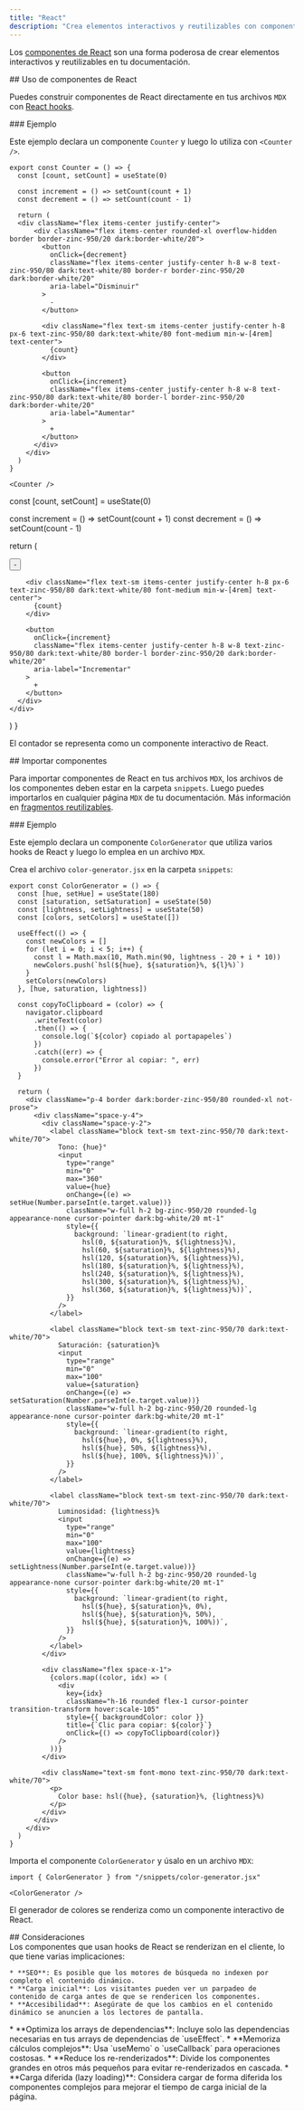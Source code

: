 ```yaml
---
title: "React"
description: "Crea elementos interactivos y reutilizables con componentes de React"
---
```



Los [componentes de React](https://react.dev) son una forma poderosa de crear elementos interactivos y reutilizables en tu documentación.

<div id="using-react-components">
  ## Uso de componentes de React
</div>

Puedes construir componentes de React directamente en tus archivos `MDX` con [React hooks](https://react.dev/reference/react/hooks).

<div id="example">
  ### Ejemplo
</div>

Este ejemplo declara un componente `Counter` y luego lo utiliza con `<Counter />`.

```mdx
export const Counter = () => {
  const [count, setCount] = useState(0)

  const increment = () => setCount(count + 1)
  const decrement = () => setCount(count - 1)

  return (
  <div className="flex items-center justify-center">
      <div className="flex items-center rounded-xl overflow-hidden border border-zinc-950/20 dark:border-white/20">
        <button
          onClick={decrement}
          className="flex items-center justify-center h-8 w-8 text-zinc-950/80 dark:text-white/80 border-r border-zinc-950/20 dark:border-white/20"
          aria-label="Disminuir"
        >
          -
        </button>

        <div className="flex text-sm items-center justify-center h-8 px-6 text-zinc-950/80 dark:text-white/80 font-medium min-w-[4rem] text-center">
          {count}
        </div>

        <button
          onClick={increment}
          className="flex items-center justify-center h-8 w-8 text-zinc-950/80 dark:text-white/80 border-l border-zinc-950/20 dark:border-white/20"
          aria-label="Aumentar"
        >
          +
        </button>
      </div>
    </div>
  )
}

<Counter />
```

  const [count, setCount] = useState(0)

  const increment = () => setCount(count + 1)
  const decrement = () => setCount(count - 1)

  return (
  <div className="flex items-center justify-center">
      <div className="flex items-center rounded-xl overflow-hidden border border-zinc-950/20 dark:border-white/20">
        <button
          onClick={decrement}
          className="flex items-center justify-center h-8 w-8 text-zinc-950/80 dark:text-white/80 border-r border-zinc-950/20 dark:border-white/20"
          aria-label="Disminuir"
        >
          -
        </button>

        <div className="flex text-sm items-center justify-center h-8 px-6 text-zinc-950/80 dark:text-white/80 font-medium min-w-[4rem] text-center">
          {count}
        </div>

        <button
          onClick={increment}
          className="flex items-center justify-center h-8 w-8 text-zinc-950/80 dark:text-white/80 border-l border-zinc-950/20 dark:border-white/20"
          aria-label="Incrementar"
        >
          +
        </button>
      </div>
    </div>
  )
}

El contador se representa como un componente interactivo de React.

<Counter />

<div id="importing-components">
  ## Importar componentes
</div>

Para importar componentes de React en tus archivos `MDX`, los archivos de los componentes deben estar en la carpeta `snippets`. Luego puedes importarlos en cualquier página `MDX` de tu documentación. Más información en [fragmentos reutilizables](/es/create/reusable-snippets).

<div id="example">
  ### Ejemplo
</div>

Este ejemplo declara un componente `ColorGenerator` que utiliza varios hooks de React y luego lo emplea en un archivo `MDX`.

Crea el archivo `color-generator.jsx` en la carpeta `snippets`:

```mdx /snippets/color-generator.jsx [expandable]
export const ColorGenerator = () => {
  const [hue, setHue] = useState(180)
  const [saturation, setSaturation] = useState(50)
  const [lightness, setLightness] = useState(50)
  const [colors, setColors] = useState([])

  useEffect(() => {
    const newColors = []
    for (let i = 0; i < 5; i++) {
      const l = Math.max(10, Math.min(90, lightness - 20 + i * 10))
      newColors.push(`hsl(${hue}, ${saturation}%, ${l}%)`)
    }
    setColors(newColors)
  }, [hue, saturation, lightness])

  const copyToClipboard = (color) => {
    navigator.clipboard
      .writeText(color)
      .then(() => {
        console.log(`${color} copiado al portapapeles`)
      })
      .catch((err) => {
        console.error("Error al copiar: ", err)
      })
  }

  return (
    <div className="p-4 border dark:border-zinc-950/80 rounded-xl not-prose">
      <div className="space-y-4">
        <div className="space-y-2">
          <label className="block text-sm text-zinc-950/70 dark:text-white/70">
            Tono: {hue}°
            <input
              type="range"
              min="0"
              max="360"
              value={hue}
              onChange={(e) => setHue(Number.parseInt(e.target.value))}
              className="w-full h-2 bg-zinc-950/20 rounded-lg appearance-none cursor-pointer dark:bg-white/20 mt-1"
              style={{
                background: `linear-gradient(to right, 
                  hsl(0, ${saturation}%, ${lightness}%), 
                  hsl(60, ${saturation}%, ${lightness}%), 
                  hsl(120, ${saturation}%, ${lightness}%), 
                  hsl(180, ${saturation}%, ${lightness}%), 
                  hsl(240, ${saturation}%, ${lightness}%), 
                  hsl(300, ${saturation}%, ${lightness}%), 
                  hsl(360, ${saturation}%, ${lightness}%))`,
              }}
            />
          </label>

          <label className="block text-sm text-zinc-950/70 dark:text-white/70">
            Saturación: {saturation}%
            <input
              type="range"
              min="0"
              max="100"
              value={saturation}
              onChange={(e) => setSaturation(Number.parseInt(e.target.value))}
              className="w-full h-2 bg-zinc-950/20 rounded-lg appearance-none cursor-pointer dark:bg-white/20 mt-1"
              style={{
                background: `linear-gradient(to right, 
                  hsl(${hue}, 0%, ${lightness}%), 
                  hsl(${hue}, 50%, ${lightness}%), 
                  hsl(${hue}, 100%, ${lightness}%))`,
              }}
            />
          </label>

          <label className="block text-sm text-zinc-950/70 dark:text-white/70">
            Luminosidad: {lightness}%
            <input
              type="range"
              min="0"
              max="100"
              value={lightness}
              onChange={(e) => setLightness(Number.parseInt(e.target.value))}
              className="w-full h-2 bg-zinc-950/20 rounded-lg appearance-none cursor-pointer dark:bg-white/20 mt-1"
              style={{
                background: `linear-gradient(to right, 
                  hsl(${hue}, ${saturation}%, 0%), 
                  hsl(${hue}, ${saturation}%, 50%), 
                  hsl(${hue}, ${saturation}%, 100%))`,
              }}
            />
          </label>
        </div>

        <div className="flex space-x-1">
          {colors.map((color, idx) => (
            <div
              key={idx}
              className="h-16 rounded flex-1 cursor-pointer transition-transform hover:scale-105"
              style={{ backgroundColor: color }}
              title={`Clic para copiar: ${color}`}
              onClick={() => copyToClipboard(color)}
            />
          ))}
        </div>

        <div className="text-sm font-mono text-zinc-950/70 dark:text-white/70">
          <p>
            Color base: hsl({hue}, {saturation}%, {lightness}%)
          </p>
        </div>
      </div>
    </div>
  )
}
```

Importa el componente `ColorGenerator` y úsalo en un archivo `MDX`:

```mdx
import { ColorGenerator } from "/snippets/color-generator.jsx"

<ColorGenerator />
```

El generador de colores se renderiza como un componente interactivo de React.

<ColorGenerator />

<div id="considerations">
  ## Consideraciones
</div>

<AccordionGroup>
  <Accordion title="Impacto del renderizado en el cliente">
    Los componentes que usan hooks de React se renderizan en el cliente, lo que tiene varias implicaciones:

    * **SEO**: Es posible que los motores de búsqueda no indexen por completo el contenido dinámico.
    * **Carga inicial**: Los visitantes pueden ver un parpadeo de contenido de carga antes de que se rendericen los componentes.
    * **Accesibilidad**: Asegúrate de que los cambios en el contenido dinámico se anuncien a los lectores de pantalla.
  </Accordion>

  <Accordion title="Mejores prácticas de rendimiento">
    * **Optimiza los arrays de dependencias**: Incluye solo las dependencias necesarias en tus arrays de dependencias de `useEffect`.
    * **Memoriza cálculos complejos**: Usa `useMemo` o `useCallback` para operaciones costosas.
    * **Reduce los re-renderizados**: Divide los componentes grandes en otros más pequeños para evitar re-renderizados en cascada.
    * **Carga diferida (lazy loading)**: Considera cargar de forma diferida los componentes complejos para mejorar el tiempo de carga inicial de la página.
  </Accordion>
</AccordionGroup>